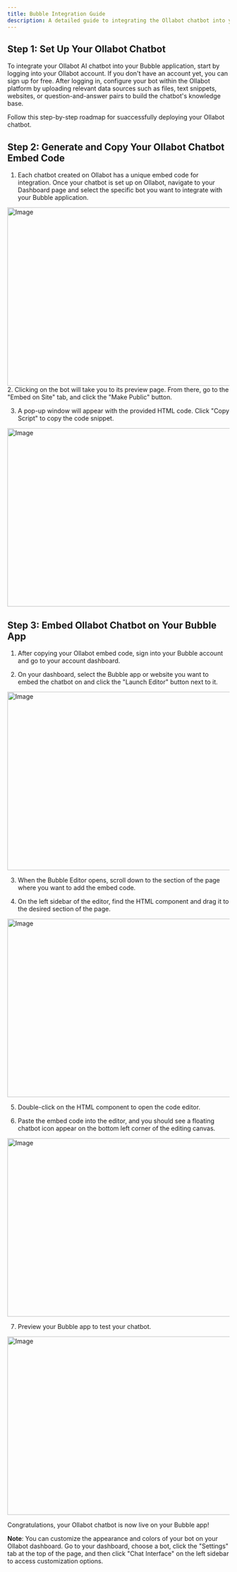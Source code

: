 ```yaml
---
title: Bubble Integration Guide
description: A detailed guide to integrating the Ollabot chatbot into your Bubble application.
---
```


## Step 1: Set Up Your Ollabot Chatbot

To integrate your Ollabot AI chatbot into your Bubble application, start by logging into your Ollabot account. If you don't have an account yet, you can sign up for free. After logging in, configure your bot within the Ollabot platform by uploading relevant data sources such as files, text snippets, websites, or question-and-answer pairs to build the chatbot's knowledge base.

Follow this step-by-step roadmap for suaccessfully deploying your Ollabot chatbot.

## Step 2: Generate and Copy Your Ollabot Chatbot Embed Code

1. Each chatbot created on Ollabot has a unique embed code for integration. Once your chatbot is set up on Ollabot, navigate to your Dashboard page and select the specific bot you want to integrate with your Bubble application.

<Image src="/images/integrations/dashboard.png" 
  width="718" 
  height="404" 
  alt="Image" 
/>
2. Clicking on the bot will take you to its preview page. From there, go to the "Embed on Site" tab, and click the "Make Public" button.

3. A pop-up window will appear with the provided HTML code. Click "Copy Script" to copy the code snippet.

<Image src="/images/integrations/embed.png" 
  width="718" 
  height="404" 
  alt="Image" 
/>

## Step 3: Embed Ollabot Chatbot on Your Bubble App

1. After copying your Ollabot embed code, sign into your Bubble account and go to your account dashboard.

2. On your dashboard, select the Bubble app or website you want to embed the chatbot on and click the "Launch Editor" button next to it.

<Image src="/images/integrations/bubble-app.png" 
  width="718" 
  height="404" 
  alt="Image" 
/>

3. When the Bubble Editor opens, scroll down to the section of the page where you want to add the embed code.

4. On the left sidebar of the editor, find the HTML component and drag it to the desired section of the page.

<Image src="/images/integrations/bubble-html.png" 
  width="718" 
  height="404" 
  alt="Image" 
/>

5. Double-click on the HTML component to open the code editor.

6. Paste the embed code into the editor, and you should see a floating chatbot icon appear on the bottom left corner of the editing canvas.

<Image src="/images/integrations/bubble-embed.png" 
  width="718" 
  height="404" 
  alt="Image" 
/>

7. Preview your Bubble app to test your chatbot.

<Image src="/images/integrations/bubble-chat.png" 
  width="718" 
  height="404" 
  alt="Image" 
/>

Congratulations, your Ollabot chatbot is now live on your Bubble app!

**Note**: You can customize the appearance and colors of your bot on your Ollabot dashboard. Go to your dashboard, choose a bot, click the "Settings" tab at the top of the page, and then click "Chat Interface" on the left sidebar to access customization options.
